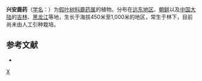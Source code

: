{{Speciesbox 
| genus = Smilacina
| species = dahurica
| authority = Turcz. ex Fisch. et Mey.
}}

'''兴安鹿药'''（[[学名|学名]]：{{lang|la|''Smilacina dahurica''}}）为[[假叶树科|假叶树科]][[鹿药属|鹿药属]]的植物。分布在[[远东地区|远东地区]]、[[朝鲜|朝鲜]]以及[[中国大陆|中国大陆]]的[[吉林|吉林]]、[[黑龙江|黑龙江]]等地，生长于海拔450米至1,000米的地区，常生于林下，目前尚未由人工引种栽培。

== 参考文献 ==
<div class="references-small">
* {{cite web| url =http://www.bioinfo.cn/db05/KmzwSpecies.php?action=view&id=3939| title =兴安鹿药| work =《中国高等植物数据库全库》| publisher =中国科学院微生物研究所| author =昆明植物研究所| accessdate =2009-02-24| archive-date =2018-06-28| archive-url =https://web.archive.org/web/20180628204035/http://www.bioinfo.cn/db05/KmzwSpecies.php?action=view| dead-url =yes}}
</div>
{{Taxonbar|from=Q10894213}}

[[Category:鹿药属|X]]